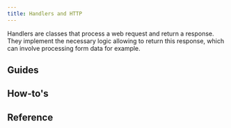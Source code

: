 ```yaml
---
title: Handlers and HTTP
---
```



Handlers are classes that process a web request and return a response. They implement the necessary logic allowing to return this response, which can involve processing form data for example.

## Guides

<div className="row">
  <article key="introduction" className="col col--6">
    <DocCard item={{type: "link", href: "./handlers-and-http/introduction", label: "Introduction", docId: "handlers-and-http/introduction" }} />
  </article>
  <article key="routing" className="col col--6">
    <DocCard item={{type: "link", href: "./handlers-and-http/routing", label: "Routing", docId: "handlers-and-http/routing" }} />
  </article>
  <article key="generic-handlers" className="col col--6">
    <DocCard item={{type: "link", href: "./handlers-and-http/generic-handlers", label: "Generic handlers", docId: "handlers-and-http/generic-handlers" }} />
  </article>
  <article key="error-handlers" className="col col--6">
    <DocCard item={{type: "link", href: "./handlers-and-http/error-handlers", label: "Error handlers", docId: "handlers-and-http/error-handlers" }} />
  </article>
  <article key="middlewares" className="col col--6">
    <DocCard item={{type: "link", href: "./handlers-and-http/middlewares", label: "Middlewares", docId: "handlers-and-http/middlewares" }} />
  </article>
  <article key="middlewares" className="col col--6">
    <DocCard item={{type: "link", href: "./handlers-and-http/sessions", label: "Sessions", docId: "handlers-and-http/sessions" }} />
  </article>
</div>

## How-to's

<div className="row">
  <article key="create-custom-route-parameters" className="col col--6">
    <DocCard item={{type: "link", href: "./handlers-and-http/how-to/create-custom-route-parameters", label: "Create custom route parameters", docId: "handlers-and-http/how-to/create-custom-route-parameters" }} />
  </article>
</div>

## Reference

<div className="row">
  <article key="generic-handlers" className="col col--6">
    <DocCard item={{type: "link", href: "./handlers-and-http/reference/generic-handlers", label: "Generic handlers", docId: "handlers-and-http/reference/generic-handlers" }} />
  </article>
  <article key="middlewares" className="col col--6">
    <DocCard item={{type: "link", href: "./handlers-and-http/reference/middlewares", label: "Middlewares", docId: "handlers-and-http/reference/middlewares" }} />
  </article>
</div>
